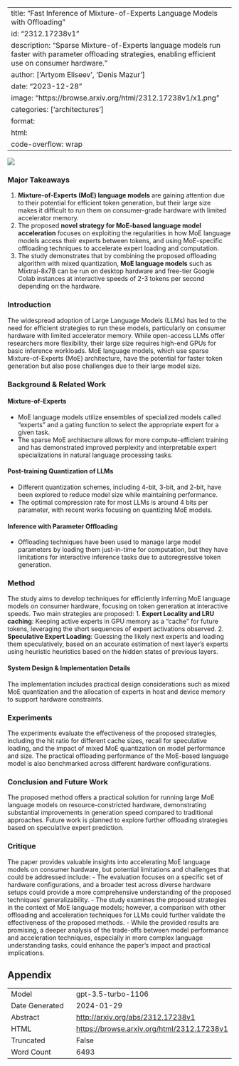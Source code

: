 
---
title: "Fast Inference of Mixture-of-Experts Language Models with Offloading"
id: "2312.17238v1"
description: "Sparse Mixture-of-Experts language models run faster with parameter offloading strategies, enabling efficient use on consumer hardware."
author: ['Artyom Eliseev', 'Denis Mazur']
date: "2023-12-28"
image: "https://browse.arxiv.org/html/2312.17238v1/x1.png"
categories: ['architectures']
format:
  html:
    code-overflow: wrap
---

![](https://browse.arxiv.org/html/2312.17238v1/x1.png)

### Major Takeaways

1. **Mixture-of-Experts (MoE) language models** are gaining attention due to their potential for efficient token generation, but their large size makes it difficult to run them on consumer-grade hardware with limited accelerator memory.
2. The proposed **novel strategy for MoE-based language model acceleration** focuses on exploiting the regularities in how MoE language models access their experts between tokens, and using MoE-specific offloading techniques to accelerate expert loading and computation.
3. The study demonstrates that by combining the proposed offloading algorithm with mixed quantization, **MoE language models** such as Mixtral-8x7B can be run on desktop hardware and free-tier Google Colab instances at interactive speeds of 2-3 tokens per second depending on the hardware.

### Introduction
The widespread adoption of Large Language Models (LLMs) has led to the need for efficient strategies to run these models, particularly on consumer hardware with limited accelerator memory. While open-access LLMs offer researchers more flexibility, their large size requires high-end GPUs for basic inference workloads. MoE language models, which use sparse Mixture-of-Experts (MoE) architecture, have the potential for faster token generation but also pose challenges due to their large model size.

### Background & Related Work

#### Mixture-of-Experts
- MoE language models utilize ensembles of specialized models called "experts" and a gating function to select the appropriate expert for a given task.
- The sparse MoE architecture allows for more compute-efficient training and has demonstrated improved perplexity and interpretable expert specializations in natural language processing tasks.

#### Post-training Quantization of LLMs
- Different quantization schemes, including 4-bit, 3-bit, and 2-bit, have been explored to reduce model size while maintaining performance.
- The optimal compression rate for most LLMs is around 4 bits per parameter, with recent works focusing on quantizing MoE models.

#### Inference with Parameter Offloading
- Offloading techniques have been used to manage large model parameters by loading them just-in-time for computation, but they have limitations for interactive inference tasks due to autoregressive token generation.

### Method
The study aims to develop techniques for efficiently inferring MoE language models on consumer hardware, focusing on token generation at interactive speeds. Two main strategies are proposed:
1. **Expert Locality and LRU caching**: Keeping active experts in GPU memory as a "cache" for future tokens, leveraging the short sequences of expert activations observed.
2. **Speculative Expert Loading**: Guessing the likely next experts and loading them speculatively, based on an accurate estimation of next layer's experts using heuristic heuristics based on the hidden states of previous layers.

#### System Design & Implementation Details
The implementation includes practical design considerations such as mixed MoE quantization and the allocation of experts in host and device memory to support hardware constraints.

### Experiments
The experiments evaluate the effectiveness of the proposed strategies, including the hit ratio for different cache sizes, recall for speculative loading, and the impact of mixed MoE quantization on model performance and size. The practical offloading performance of the MoE-based language model is also benchmarked across different hardware configurations.

### Conclusion and Future Work
The proposed method offers a practical solution for running large MoE language models on resource-constricted hardware, demonstrating substantial improvements in generation speed compared to traditional approaches. Future work is planned to explore further offloading strategies based on speculative expert prediction.

### Critique
The paper provides valuable insights into accelerating MoE language models on consumer hardware, but potential limitations and challenges that could be addressed include:
- The evaluation focuses on a specific set of hardware configurations, and a broader test across diverse hardware setups could provide a more comprehensive understanding of the proposed techniques' generalizability.
- The study examines the proposed strategies in the context of MoE language models; however, a comparison with other offloading and acceleration techniques for LLMs could further validate the effectiveness of the proposed methods.
- While the provided results are promising, a deeper analysis of the trade-offs between model performance and acceleration techniques, especially in more complex language understanding tasks, could enhance the paper's impact and practical implications.

## Appendix

|          |          |
|----------|----------|
| Model     | gpt-3.5-turbo-1106       |
| Date Generated     | 2024-01-29       |
| Abstract | [http://arxiv.org/abs/2312.17238v1](http://arxiv.org/abs/2312.17238v1)        |
| HTML     | [https://browse.arxiv.org/html/2312.17238v1](https://browse.arxiv.org/html/2312.17238v1)       |
| Truncated       | False       |
| Word Count       | 6493       |